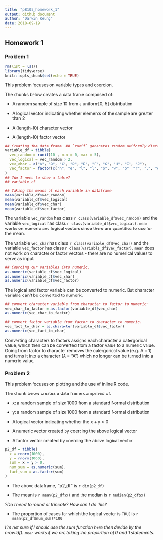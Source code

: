 ```yaml
---
title: "p8105_homework_1"
output: github_document
author: "Darwin Keung"
date: 2018-09-19
---
```


## Homework 1

### Problem 1


```r
rm(list = ls())
library(tidyverse)
knitr::opts_chunk$set(echo = TRUE)
```

This problem focuses on variable types and coercion.

The chunks below creates a data frame comprised of:

* A random sample of size 10 from a uniform[0, 5] distribution

* A logical vector indicating whether elements of the sample are greater than 2

* A (length-10) character vector

* A (length-10) factor vector

```r
## Creating the data frame. ## `runif` generates random uniformly distributed numbers
variable_df = tibble(
  vec_random = runif(10 , min = 0, max = 5),
  vec_logical = vec_random > 2,
  vec_char = c("A", "B", "C", "D", "E", "F", "G", "H", "I", "J"),
  vec_factor = factor(c("h", "e", "l", "l", "o", "w", "o", "r", "l", "d"))
)
## ?do I need to show a table?
## variable_df

## Taking the means of each variable in dataframe
mean(variable_df$vec_random)
mean(variable_df$vec_logical)
mean(variable_df$vec_char)
mean(variable_df$vec_factor)
```
The variable `vec_random` has class `r class(variable_df$vec_random)` and the variable `vec_logical` has class `r class(variable_df$vec_logical)`. `mean` works on numeric and logical vectors since there are quantities to use for the mean.

The variable `vec_char` has class  `r class(variable_df$vec_char)` and the variable `vec_factor` has class  `r class(variable_df$vec_factor)`. `mean` does not work on character or factor vectors - there are no numerical values to serve as input.

```r
## Coercing our variables into numeric. 
as.numeric(variable_df$vec_logical)
as.numeric(variable_df$vec_char)
as.numeric(variable_df$vec_factor)
```

The logical and factor variable can be converted to numeric. But character variable can't be converted to numeric.

```r
## convert character variable from character to factor to numeric; 
vec_char_to_factor = as.factor(variable_df$vec_char)
as.numeric(vec_char_to_factor)

## convert factor variable from factor to character to numeric. 
vec_fact_to_char = as.character(variable_df$vec_factor)
as.numeric(vec_fact_to_char)
```
Converting characters to factors assigns each character a catergorical value, which then can be converted from a factor value to a numeric value. 
Going from factor to character removes the catergorical value (e.g. A = 1) and turns it into a character (A = "A") which no longer can be turned into a numeric value.

### Problem 2

This problem focuses on plotting and the use of inline R code.

The chunk below creates a data frame comprised of:

* x: a random sample of size 1000 from a standard Normal distribution

* y: a random sample of size 1000 from a standard Normal distribution

* A logical vector indicating whether the x + y > 0

* A numeric vector created by coercing the above logical vector

* A factor vector created by coercing the above logical vector

``` r
p2_df = tibble(
  x = rnorm(1000),
  y = rnorm(1000),
  sum = x + y > 0,
  num_sum = as.numeric(sum),
  fact_sum = as.factor(sum)
)
```

* The above dataframe, "p2_df" is `r dim(p2_df)`

* The mean is `r mean(p2_df$x)` and the median is `r median(p2_df$x)`

_?Do I need to round or trincate? How can I do this?_

* The proportion of cases for which the logical vector is `TRUE` is `r mean(p2_df$num_sum)*100`

_I'm not sure if I should use the sum function here then devide by the nrow(df). `mean` works if we are taking the proportion of 0 and 1 statements._

